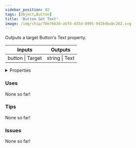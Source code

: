 ```yaml
---
sidebar_position: 82
tags: [Object,Button]
title: 'Button Get Text'
image: /img/chip/70e7663d-a5fd-435d-8995-942b4babc262.svg
---
```


Outputs a target Button's Text property.



<IChip uuid="70e7663d-a5fd-435d-8995-942b4babc262"/>

<table><thead><tr><th>Inputs</th><th>Outputs</th></tr></thead><tbody><tr><td>button | Target</td><td>string | Text</td></tr></tbody></table>

<details>
  <summary>Properties</summary>
  <div>
    <div>
    <table>
      <tbody>
        <tr>
          <td>Is beta required?</td>
          <td>No</td>
        </tr>
        <tr>
          <td>Is chip a trolling risk?</td>
          <td>No</td>
        </tr>
        <tr>
          <td>Is chip a role assignment risk?</td>
          <td>No</td>
        </tr>
        <tr>
          <td>Chip UUID</td>
          <td>70e7663d-a5fd-435d-8995-942b4babc262</td>
        </tr>
        <tr>
          <td>Room availability</td>
          <td>Available everywhere</td>
        </tr>
      </tbody>
    </table>
    </div>
  </div>
</details>

### Uses

None so far!

### Tips

None so far!

### Issues

None so far!